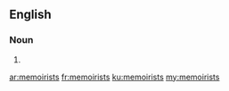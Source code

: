 ==English==

===Noun===
{{head|en|noun plural form}}

# {{plural of|memoirist|lang=en}}

[[ar:memoirists]]
[[fr:memoirists]]
[[ku:memoirists]]
[[my:memoirists]]